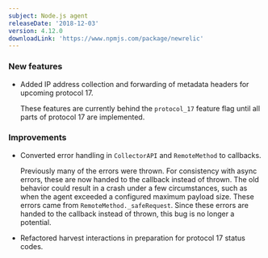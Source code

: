 ```yaml
---
subject: Node.js agent
releaseDate: '2018-12-03'
version: 4.12.0
downloadLink: 'https://www.npmjs.com/package/newrelic'
---
```


### New features

* Added IP address collection and forwarding of metadata headers for upcoming protocol 17.

  These features are currently behind the `protocol_17` feature flag until all parts of protocol 17 are implemented.

### Improvements

* Converted error handling in `CollectorAPI` and `RemoteMethod` to callbacks.

  Previously many of the errors were thrown. For consistency with async errors, these are now handed to the callback instead of thrown. The old behavior could result in a crash under a few circumstances, such as when the agent exceeded a configured maximum payload size. These errors came from `RemoteMethod._safeRequest`. Since these errors are handed to the callback instead of thrown, this bug is no longer a potential.
* Refactored harvest interactions in preparation for protocol 17 status codes.
